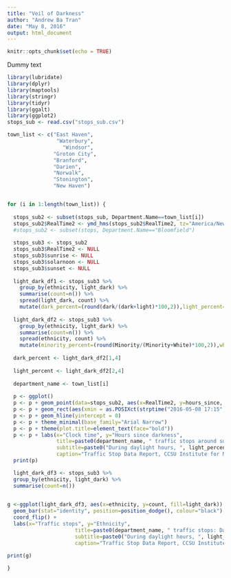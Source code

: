 ```yaml
---
title: "Veil of Darkness"
author: "Andrew Ba Tran"
date: "May 8, 2016"
output: html_document
---
```


```r
knitr::opts_chunk$set(echo = TRUE)
```
Dummy text

```r
library(lubridate)
library(dplyr)
library(maptools)
library(stringr)
library(tidyr)
library(ggalt)
library(ggplot2)
stops_sub <- read.csv("stops_sub.csv")

town_list <- c("East Haven", 
                "Waterbury",
                  "Windsor",
               "Groton City",
               "Branford",
               "Darien",
               "Norwalk",
               "Stonington",
               "New Haven")


for (i in 1:length(town_list)) {
  
  stops_sub2 <- subset(stops_sub, Department.Name==town_list[i])
  stops_sub2$RealTime2 <- ymd_hms(stops_sub2$RealTime2, tz="America/New_York")
  #stops_sub2 <- subset(stops, Department.Name=="Bloomfield")
  
  stops_sub3 <- stops_sub2
  stops_sub3$RealTime2 <- NULL
  stops_sub3$sunrise <- NULL
  stops_sub3$solarnoon <- NULL
  stops_sub3$sunset <- NULL
  
  light_dark_df1 <- stops_sub3 %>%
    group_by(ethnicity, light_dark) %>%
    summarise(count=n()) %>%
    spread(light_dark, count) %>%
    mutate(dark_percent=(round(dark/(dark+light)*100,2)),light_percent=(round(light/(dark+light)*100,2)))
  
  light_dark_df2 <- stops_sub3 %>%
    group_by(ethnicity, light_dark) %>%
    summarise(count=n()) %>%
    spread(ethnicity, count) %>%
    mutate(minority_percent=(round(Minority/(Minority+White)*100,2)),white_percent=(round(White/(Minority+White)*100,2)))
  
  dark_percent <- light_dark_df2[1,4]
  
  light_percent <- light_dark_df2[2,4]
  
  department_name <- town_list[i]
  
  p <- ggplot()
  p <- p + geom_point(data=stops_sub2, aes(x=RealTime2, y=hours_since, colour=ethnicity))
  p <- p + geom_rect(aes(xmin = as.POSIXct(strptime("2016-05-08 17:15", format = "%Y-%m-%d %H:%M")), xmax = as.POSIXct(strptime("2016-05-08 21:15", format = "%Y-%m-%d %H:%M")), ymin = 0, ymax = 4), alpha = 0.1, fill = "grey") 
  p <- p + geom_hline(yintercept = 0)
  p <- p + theme_minimal(base_family="Arial Narrow")
  p <- p + theme(plot.title=element_text(face="bold"))
  p <- p + labs(x="Clock time", y="Hours since darkness", 
                title=paste0(department_name, " traffic stops around sunset"),
                subtitle=paste0("During daylight hours, ", light_percent, "% of stops involved minority drivers; after dark, this figure changed to ", dark_percent, "%. \nThe large diagonal gap is a result of the shift from Eastern Daylight Time to Eastern Standard Time."),
                caption="Traffic Stop Data Report, CCSU Institute for Municipal and Regional Policy")
  print(p)

  light_dark_df3 <- stops_sub3 %>%
  group_by(ethnicity, light_dark) %>%
  summarise(count=n())

  
g <-ggplot(light_dark_df3, aes(x=ethnicity, y=count, fill=light_dark)) +
  geom_bar(stat="identity", position=position_dodge(), colour="black") +
  coord_flip() + 
  labs(x="Traffic stops", y="Ethnicity", 
                      title=paste0(department_name, " traffic stops: Daylight versus night"),
                      subtitle=paste0("During daylight hours, ", light_percent, "% of stops involved minority drivers; after dark, this figure changed to ", dark_percent, "%."),
                      caption="Traffic Stop Data Report, CCSU Institute for Municipal and Regional Policy")

print(g)
  
}


```